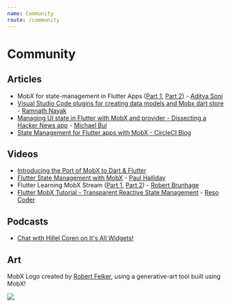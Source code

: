 ```yaml
---
name: Community
route: /community
---
```


# Community

## Articles

- MobX for state-management in Flutter Apps ([Part 1](https://blog.geekyants.com/state-management-made-fun-using-mobx-for-flutter-part-1-5e4273de7982), [Part 2](https://blog.geekyants.com/mobx-for-state-management-in-flutter-apps-part-2-844bf9b97869)) - [Aditya Soni](https://twitter.com/aditya_2495)
- [Visual Studio Code plugins for creating data models and Mobx dart store](https://medium.com/@hramnathnayak/visual-studio-code-plugins-for-creating-data-models-and-mobx-dart-store-f14eb4f6b7e9) - [Ramnath Nayak](https://twitter.com/hramnathnayak)
- [Managing UI state in Flutter with MobX and provider - Dissecting a Hacker News app](https://dexterx.dev/managing-ui-state-in-flutter-with-mobx-and-provider/) - [Michael Bui](https://twitter.com/MaikuB84)
- [State Management for Flutter apps with MobX - CircleCI Blog](https://circleci.com/blog/state-management-for-flutter-apps-with-mobx/)

## Videos

- [Introducing the Port of MobX to Dart & Flutter](https://www.youtube.com/watch?v=p0WJB5SN0g8)
- [Flutter State Management with MobX](https://www.youtube.com/watch?v=p-MUBLOEkCs) - [Paul Halliday](https://twitter.com/paulhalliday_io)
- Flutter Learning MobX Stream ([Part 1](https://www.youtube.com/watch?v=jpHvu3Y1brA), [Part 2](https://www.youtube.com/watch?v=qfAJ-d1tzzI)) - [Robert Brunhage](https://twitter.com/RobertBrunhage)
- [Flutter MobX Tutorial - Transparent Reactive State Management](https://www.youtube.com/watch?v=8j7W91ZJuV0) - [Reso Coder](https://www.youtube.com/channel/UCSIvrn68cUk8CS8MbtBmBkA)

## Podcasts

- [Chat with Hillel Coren on It's All Widgets!](https://itsallwidgets.com/podcast/episodes/21/pavan-podila)

## Art

MobX Logo created by [Robert Felker](https://twitter.com/BlueAquilae), using a generative-art tool built using MobX!


<a href="./images/mobx-logo-generative-art.jpg">
  <img src={genArtLogo} height={400} />
</a>
